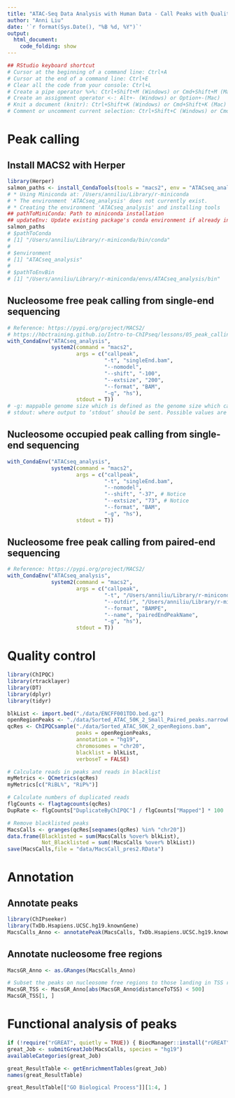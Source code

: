 ```yaml
---
title: "ATAC-Seq Data Analysis with Human Data - Call Peaks with Quality Control"
author: "Anni Liu"
date: '`r format(Sys.Date(), "%B %d, %Y")`'
output: 
  html_document:
    code_folding: show
---
```


```r
## RStudio keyboard shortcut
# Cursor at the beginning of a command line: Ctrl+A
# Cursor at the end of a command line: Ctrl+E
# Clear all the code from your console: Ctrl+L
# Create a pipe operator %>%: Ctrl+Shift+M (Windows) or Cmd+Shift+M (Mac)
# Create an assignment operator <-: Alt+- (Windows) or Option+-(Mac) 
# Knit a document (knitr): Ctrl+Shift+K (Windows) or Cmd+Shift+K (Mac)
# Comment or uncomment current selection: Ctrl+Shift+C (Windows) or Cmd+Shift+C (Mac)
```

# Peak calling
## Install MACS2 with Herper
```r
library(Herper)
salmon_paths <- install_CondaTools(tools = "macs2", env = "ATACseq_analysis")
# * Using Miniconda at: /Users/anniliu/Library/r-miniconda
# * The environment 'ATACseq_analysis' does not currently exist.
# * Creating the environment 'ATACseq_analysis' and installing tools
## pathToMiniConda: Path to miniconda installation
## updateEnv: Update existing package's conda environment if already installed
salmon_paths
# $pathToConda
# [1] "/Users/anniliu/Library/r-miniconda/bin/conda"
# 
# $environment
# [1] "ATACseq_analysis"
# 
# $pathToEnvBin
# [1] "/Users/anniliu/Library/r-miniconda/envs/ATACseq_analysis/bin"
```


## Nucleosome free peak calling from single-end sequencing
```r
# Reference: https://pypi.org/project/MACS2/
# https://hbctraining.github.io/Intro-to-ChIPseq/lessons/05_peak_calling_macs.html
with_CondaEnv("ATACseq_analysis",
              system2(command = "macs2",
                      args = c("callpeak",
                               "-t", "singleEnd.bam",
                               "--nomodel",
                               "--shift", "-100",
                               "--extsize", "200",
                               "--format", "BAM",
                               "-g", "hs"),
                      stdout = T))
# -g: mappable genome size which is defined as the genome size which can be sequenced; some precompiled values provided.
# stdout: where output to ‘stdout’ should be sent. Possible values are "", to the R console (the default), NULL or FALSE (discard output), TRUE (capture the output in a character vector) or a character string naming a file.
```


## Nucleosome occupied peak calling from single-end sequencing
```r
with_CondaEnv("ATACseq_analysis",
              system2(command = "macs2", 
                      args = c("callpeak", 
                               "-t", "singleEnd.bam",
                               "--nomodel",
                               "--shift", "-37", # Notice
                               "--extsize", "73", # Notice
                               "--format", "BAM",
                               "-g", "hs"),
                      stdout = T))
```


## Nucleosome free peak calling from paired-end sequencing
```r
# Reference: https://pypi.org/project/MACS2/
with_CondaEnv("ATACseq_analysis",
              system2(command = "macs2",
                      args = c("callpeak",
                               "-t", "/Users/anniliu/Library/r-miniconda/envs/ATACseq_analysis/data/Sorted_ATAC_50K_2.bam", # Nucleosome free region BMA file
                               "--outdir", "/Users/anniliu/Library/r-miniconda/envs/ATACseq_analysis/data/Sorted_ATAC_50K_2_Small_Paired_peaks.narrowPeak/",
                               "--format", "BAMPE",
                               "--name", "pairedEndPeakName",
                               "-g", "hs"),
                      stdout = T))
```


# Quality control
```r
library(ChIPQC)
library(rtracklayer)
library(DT)
library(dplyr)
library(tidyr)

blkList <- import.bed("./data/ENCFF001TDO.bed.gz")
openRegionPeaks <- "./data/Sorted_ATAC_50K_2_Small_Paired_peaks.narrowPeak/Sorted_ATAC_50K_2_Small_Paired_peaks.narrowPeak"
qcRes <- ChIPQCsample("./data/Sorted_ATAC_50K_2_openRegions.bam",
                      peaks = openRegionPeaks,
                      annotation = "hg19",
                      chromosomes = "chr20",
                      blacklist = blkList,
                      verboseT = FALSE)
```


```r
# Calculate reads in peaks and reads in blacklist
myMetrics <- QCmetrics(qcRes)
myMetrics[c("RiBL%", "RiP%")]

# Calculate numbers of duplicated reads 
flgCounts <- flagtagcounts(qcRes)
DupRate <- flgCounts["DuplicateByChIPQC"] / flgCounts["Mapped"] * 100
```


```r
# Remove blacklisted peaks
MacsCalls <- granges(qcRes[seqnames(qcRes) %in% "chr20"])
data.frame(Blacklisted = sum(MacsCalls %over% blkList),
           Not_Blacklisted = sum(!MacsCalls %over% blkList))
save(MacsCalls,file = "data/MacsCall_pres2.RData")
```


# Annotation
## Annotate peaks
```r
library(ChIPseeker)
library(TxDb.Hsapiens.UCSC.hg19.knownGene)
MacsCalls_Anno <- annotatePeak(MacsCalls, TxDb.Hsapiens.UCSC.hg19.knownGene)
```


## Annotate nucleosome free regions
```r
MacsGR_Anno <- as.GRanges(MacsCalls_Anno)

# Subset the peaks on nucleosome free regions to those landing in TSS regions (+/-500)
MacsGR_TSS <- MacsGR_Anno[abs(MacsGR_Anno$distanceToTSS) < 500]
MacsGR_TSS[1, ]
```


# Functional analysis of peaks
```r
if (!require("rGREAT", quietly = TRUE)) { BiocManager::install("rGREAT"); library(rGREAT) } else { library(rGREAT) }
great_Job <- submitGreatJob(MacsCalls, species = "hg19")
availableCategories(great_Job)

great_ResultTable <- getEnrichmentTables(great_Job)
names(great_ResultTable)

great_ResultTable[["GO Biological Process"]][1:4, ]
```
